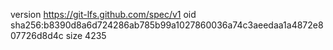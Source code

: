 version https://git-lfs.github.com/spec/v1
oid sha256:b8390d8a6d724286ab785b99a1027860036a74c3aeedaa1a4872e807726d8d4c
size 4235
